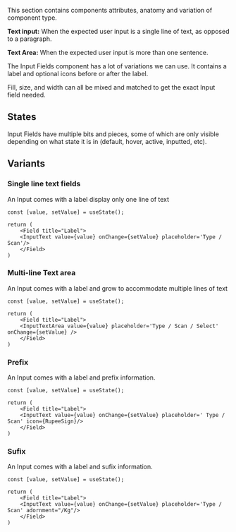 
This section contains components attributes, anatomy and variation of component type.

<ImagePreview background={true}>
    <Layout type="row">
        <Overview1 />
    </Layout>
</ImagePreview>

**Text input:** When the expected user input is a single line of text, as opposed to a paragraph.

**Text Area:** When the expected user input is more than one sentence.

The Input Fields component has a lot of variations we can use. It contains a label and optional icons before or after the label. 

Fill, size, and width can all be mixed and matched to get the exact Input field needed.

## States
Input Fields have multiple bits and pieces, some of which are only visible depending on what state it is in (default, hover, active, inputted, etc).

<ImagePreview background={true}>
    <Layout type="row">
        <Overview2 />
    </Layout>
</ImagePreview>

## Variants

### Single line text fields

An Input comes with a label display only one line of text

<Documenter component={props.components}>

```preview
const [value, setValue] = useState();

return (
    <Field title="Label">
    <InputText value={value} onChange={setValue} placeholder='Type / Scan'/>
    </Field>
)
```
</Documenter>

### Multi-line Text area

An Input comes with a label and grow to accommodate multiple lines of text

<Documenter component={props.components}>

```preview
const [value, setValue] = useState();

return (
    <Field title="Label">
    <InputTextArea value={value} placeholder='Type / Scan / Select' onChange={setValue} />
    </Field>
)
```
</Documenter>

### Prefix

An Input comes with a label and prefix information.

<Documenter component={props.components}>

```preview
const [value, setValue] = useState();

return (
    <Field title="Label">
    <InputText value={value} onChange={setValue} placeholder=' Type / Scan' icon={RupeeSign}/>
    </Field>
)
```
</Documenter>

### Sufix

An Input comes with a label and sufix information.

<Documenter component={props.components}>

```preview
const [value, setValue] = useState();

return (
    <Field title="Label">
    <InputText value={value} onChange={setValue} placeholder='Type / Scan' adornment="/Kg"/>
    </Field>
)
```
</Documenter>


